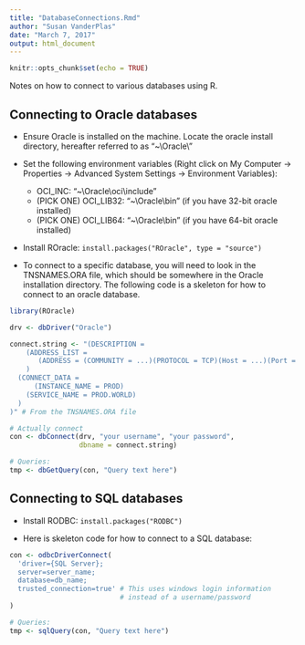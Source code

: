 ```yaml
---
title: "DatabaseConnections.Rmd"
author: "Susan VanderPlas"
date: "March 7, 2017"
output: html_document
---
```


```r
knitr::opts_chunk$set(echo = TRUE)
```
Notes on how to connect to various databases using R. 

## Connecting to Oracle databases
* Ensure Oracle is installed on the machine. Locate the oracle install directory, hereafter referred to as "~\\Oracle\\"

* Set the following environment variables (Right click on My Computer -> Properties -> Advanced System Settings -> Environment Variables):
    * OCI_INC: "~\\Oracle\\oci\\include"
    * (PICK ONE) OCI_LIB32: "~\\Oracle\\bin" (if you have 32-bit oracle installed)
    * (PICK ONE) OCI_LIB64: "~\\Oracle\\bin" (if you have 64-bit oracle installed)
    
* Install ROracle: `install.packages("ROracle", type = "source")`

* To connect to a specific database, you will need to look in the TNSNAMES.ORA file, which should be somewhere in the Oracle installation directory. The following code is a skeleton for how to connect to an oracle database. 

```r

library(ROracle)

drv <- dbDriver("Oracle")

connect.string <- "(DESCRIPTION =
    (ADDRESS_LIST =
       (ADDRESS = (COMMUNITY = ...)(PROTOCOL = TCP)(Host = ...)(Port = ...))
    )
  (CONNECT_DATA =
      (INSTANCE_NAME = PROD)
    (SERVICE_NAME = PROD.WORLD)
  )
)" # From the TNSNAMES.ORA file

# Actually connect
con <- dbConnect(drv, "your username", "your password",
                 dbname = connect.string)

# Queries:
tmp <- dbGetQuery(con, "Query text here")
```

## Connecting to SQL databases
* Install RODBC: `install.packages("RODBC")`

* Here is skeleton code for how to connect to a SQL database:

```r
con <- odbcDriverConnect(
  'driver={SQL Server};
  server=server_name;
  database=db_name;
  trusted_connection=true' # This uses windows login information 
                           # instead of a username/password
) 

# Queries:
tmp <- sqlQuery(con, "Query text here")
```
